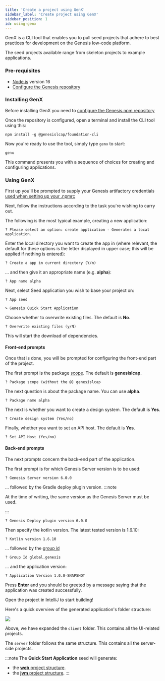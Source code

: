 ```yaml
---
title: 'Create a project using GenX'
sidebar_label: 'Create project using GenX'
sidebar_position: 1
id: using-genx
---
```


GenX is a CLI tool that enables you to pull seed projects that adhere to best practices for development on the Genesis low-code platform.

The seed projects available range from skeleton projects to example applications.

### Pre-requisites

- [Node.js](https://nodejs.org/en/download/) version 16
- [Configure the Genesis repository](/creating-applications/getting-ready-to-develop/workstation-setup/#npmrc-setup)

### Installing GenX

Before installing GenX you need to [configure the Genesis npm repository](/creating-applications/getting-ready-to-develop/workstation-setup/#npmrc-set-up)

Once the repository is configured, open a terminal and install the CLI tool using this:

```shell
npm install -g @genesislcap/foundation-cli
```

Now you're ready to use the tool, simply type `genx` to start:

```shell
genx
```

This command presents you with a sequence of choices for creating and configuring applications.

### Using GenX

First up you'll be prompted to supply your Genesis artifactory credentials [used when setting up your .npmrc](/creating-applications/getting-ready-to-develop/workstation-setup/#npmrc-set-up)

Next, follow the instructions according to the task you're wishing to carry out.

The following is the most typical example, creating a new application:

```shell
? Please select an option: create application - Generates a local application.
```

Enter the local directory you want to create the app in (where relevant, the default for these options is the letter displayed in upper case; this will be applied if nothing is entered):

```shell
? Create a app in current directory (Y/n)
```

... and then give it an appropriate name (e.g. **alpha**):
```shell
? App name alpha
```

Next, select Seed application you wish to base your project on:
```shell
? App seed

> Genesis Quick Start Application
```

Choose whether to overwrite existing files. The default is **No**.
```shell
? Overwrite existing files (y/N)
```

This will start the download of dependencies.

#### Front-end prompts
Once that is done, you will be prompted for configuring the front-end part of the project.

The first prompt is the package [scope](https://docs.npmjs.com/cli/v8/using-npm/scope). The default is **genesislcap**.
```shell
? Package scope (without the @) genesislcap
```

The next question is about the package name. You can use **alpha**.
```shell
? Package name alpha
```

The next is whether you want to create a design system. The default is **Yes**.
```shell
? Create design system (Yes/no)
```

Finally, whether you want to set an API host. The default is **Yes**.
```shell
? Set API Host (Yes/no)
```

#### Back-end prompts
The next prompts concern the back-end part of the application.

The first prompt is for which Genesis Server version is to be used:
```shell
? Genesis Server version 6.0.0
```

... followed by the Gradle deploy plugin version.
:::note

At the time of writing, the same version as the Genesis Server must be used.

:::

```shell
? Genesis Deploy plugin version 6.0.0
```

Then specify the kotlin version. The latest tested version is 1.6.10:
```shell
? Kotlin version 1.6.10
```

... followed by the [group id](https://maven.apache.org/guides/mini/guide-naming-conventions.html)
```shell
? Group Id global.genesis
```

... and the application version:
```shell
? Application Version 1.0.0-SNAPSHOT
```

Press **Enter** and you should be greeted by a message saying that the application was created successfully.

Open the project in IntelliJ to start building!

Here's a quick overview of the generated application's folder structure:

![](/img/create-application-folder-overview.png)

Above, we have expanded the `client` folder. This contains all the UI-related projects.

The `server` folder follows the same structure. This contains all the server-side projects.

:::note
The **Quick Start Application** seed will generate:

- the [**web** project structure](/creating-applications/creating-a-new-project/alternative_options_supported/web-project-setup/#available-generators).
- the [**jvm** project structure](/creating-applications/defining-your-application/intro/).
:::